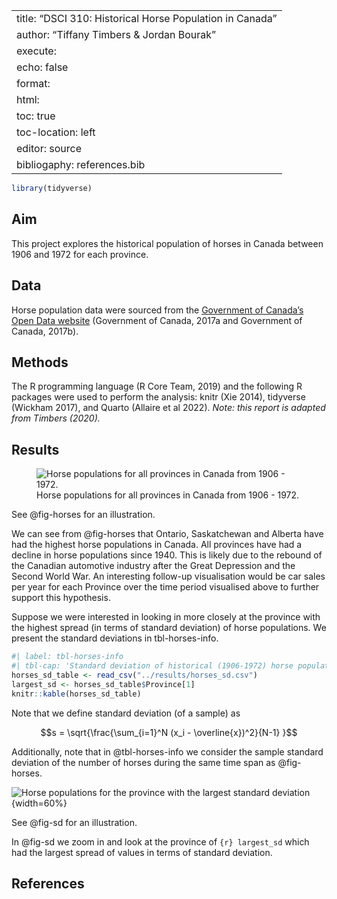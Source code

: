 

---
title: "DSCI 310: Historical Horse Population in Canada"
author: "Tiffany Timbers & Jordan Bourak"
execute:
  echo: false
format: 
    html:
        toc: true
        toc-location: left
editor: source
bibliogaphy: references.bib
---

```r
library(tidyverse)
```

## Aim

This project explores the historical population of horses in Canada 
between 1906 and 1972 for each province.

## Data

Horse population data were sourced from the 
[Government of Canada's Open Data website](http://open.canada.ca/en/open-data) 
(Government of Canada, 2017a and Government of Canada, 2017b).

## Methods

The R programming language (R Core Team, 2019) 
and the following R packages were used to perform the analysis: 
knitr (Xie 2014), tidyverse (Wickham 2017), and Quarto (Allaire et al 2022). 
*Note: this report is adapted from Timbers (2020).*

## Results

![Horse populations for all provinces in Canada from 1906 - 1972.](../results/horse_pops_plot.png){#fig-horses}

See @fig-horses for an illustration.

We can see from @fig-horses that Ontario, Saskatchewan and Alberta 
have had the highest horse populations in Canada. 
All provinces have had a decline in horse populations since 1940. 
This is likely due to the rebound of the Canadian automotive industry 
after the Great Depression and the Second World War. 
An interesting follow-up visualisation would be car sales per year 
for each Province over the time period visualised above 
to further support this hypothesis.

Suppose we were interested in looking in more closely at the province 
with the highest spread (in terms of standard deviation) of horse populations. 
We present the standard deviations in tbl-horses-info.

```r
#| label: tbl-horses-info
#| tbl-cap: 'Standard deviation of historical (1906-1972) horse populations for each Canadian province'
horses_sd_table <- read_csv("../results/horses_sd.csv")
largest_sd <- horses_sd_table$Province[1]
knitr::kable(horses_sd_table)
```

Note that we define standard deviation (of a sample) as

$$s = \sqrt{\frac{\sum_{i=1}^N (x_i - \overline{x})^2}{N-1} }$$

Additionally, note that in @tbl-horses-info we consider the sample standard deviation of the number of horses during the same time span as @fig-horses.

![Horse populations for the province with the largest standard deviation](../results/horse_pop_plot_largest_sd.png){#fig-sd}{width=60%}

See @fig-sd for an illustration.

In @fig-sd  we zoom in and look at the province of ```{r}
largest_sd
``` which had the largest spread of values in terms of standard deviation.

## References
